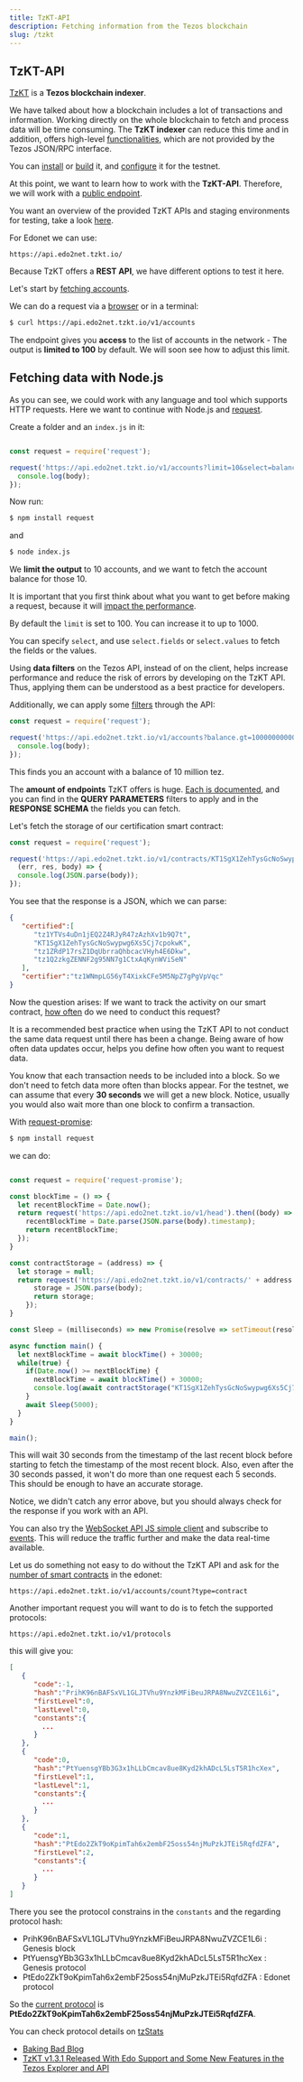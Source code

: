 ```yaml
---
title: TzKT-API
description: Fetching information from the Tezos blockchain
slug: /tzkt
---
```



## TzKT-API

[TzKT](https://github.com/baking-bad/tzkt) is a **Tezos blockchain indexer**.

We have talked about how a blockchain includes a lot of transactions and information. Working directly on the whole blockchain to fetch and process data will be time consuming. The **TzKT indexer** can reduce this time and in addition, offers high-level [functionalities](https://github.com/baking-bad/tzkt#features), which are not provided by the Tezos JSON/RPC interface. 

You can [install](https://github.com/baking-bad/tzkt#installation-docker) or [build](https://github.com/baking-bad/tzkt#installation-from-source) it, and [configure](https://github.com/baking-bad/tzkt#install-tzkt-indexer-and-api-for-testnets) it for the testnet.

At this point, we want to learn how to work with the **TzKT-API**. Therefore, we will work with a [public endpoint](https://api.tzkt.io/#section/Introduction). 

<HighlightBox type="info">

You want an overview of the provided TzKT APIs and staging environments for testing, take a look [here](https://api.tzkt.io/#section/Introduction).

</HighlightBox>

For Edonet we can use:

```
https://api.edo2net.tzkt.io/
```

Because TzKT offers a **REST API**, we have different options to test it here.

Let's start by [fetching accounts](https://api.tzkt.io/#tag/Accounts).

We can do a request via a [browser](https://api.tzkt.io/v1/accounts) or in a terminal:

```bash
$ curl https://api.edo2net.tzkt.io/v1/accounts
```

The endpoint gives you **access** to the list of accounts in the network - The output is **limited to 100** by default. We will soon see how to adjust this limit.

## Fetching data with Node.js

As you can see, we could work with any language and tool which supports HTTP requests. Here we want to continue with Node.js and [request](https://www.npmjs.com/package/request).

Create a folder and an `index.js` in it:

```javascript

const request = require('request');

request('https://api.edo2net.tzkt.io/v1/accounts?limit=10&select=balance', (err, res, body) => {
  console.log(body);
});

```

Now run:

```bash
$ npm install request
```

and

```bash
$ node index.js
```

We **limit the output** to 10 accounts, and we want to fetch the account balance for those 10.

It is important that you first think about what you want to get before making a request, because it will [impact the performance](https://baking-bad.org/blog/2020/08/10/tezos-explorer-api-tzkt-request-only-what-you-need/). 

<HighlightBox type="tip">

By default the `limit` is set to 100. You can increase it to up to 1000.

</HighlightBox>

You can specify `select`, and use `select.fields` or `select.values` to fetch the fields or the values.

<HighlightBox type="tip">

Using **data filters** on the Tezos API, instead of on the client, helps increase performance and reduce the risk of errors by developing on the TzKT API. Thus, applying them can be understood as a best practice for developers.

</HighlightBox>

Additionally, we can apply some [filters](
https://baking-bad.org/blog/2020/09/28/tezos-explorer-api-tzkt-filter-data-on-the-api/) through the API:

```javascript
const request = require('request');

request('https://api.edo2net.tzkt.io/v1/accounts?balance.gt=10000000000000', (err, res, body) => {
  console.log(body);
});
```

This finds you an account with a balance of 10 million tez. 

<HighlightBox type="info">

The **amount of endpoints** TzKT offers is huge. [Each is documented](https://api.tzkt.io/), and you can find in the **QUERY PARAMETERS** filters to apply and in the **RESPONSE SCHEMA** the fields you can fetch.

</HighlightBox>

Let's fetch the storage of our certification smart contract:

```javascript
const request = require('request');

request('https://api.edo2net.tzkt.io/v1/contracts/KT1SgX1ZehTysGcNoSwypwg6Xs5Cj7cpokwK/storage', 
  (err, res, body) => {
  console.log(JSON.parse(body));
});
```

You see that the response is a JSON, which we can parse:

```json
{
   "certified":[
      "tz1YTVs4uDn1jEQ2Z4RJyR47zAzhXv1b9Q7t",
      "KT1SgX1ZehTysGcNoSwypwg6Xs5Cj7cpokwK",
      "tz1ZRdP17rsZ1DqUbrraQhbcacVHyh4E6Dkw",
      "tz1Q2zkgZENNF2g95NN7g1CtxAqKynWViSeN"
   ],
   "certifier":"tz1WNmpLG56yT4XixkCFe5M5NpZ7gPgVpVqc"
}
```

Now the question arises: If we want to track the activity on our smart contract, [how often](https://baking-bad.org/blog/2020/07/29/tezos-explorer-api-tzkt-how-often-to-make-requests/) do we need to conduct this request?

<HighlightBox type="tip">

It is a recommended best practice when using the TzKT API to not conduct the same data request until there has been a change. Being aware of how often data updates occur, helps you define how often you want to request data.

</HighlightBox>

You know that each transaction needs to be included into a block. So we don't need to fetch data more often than blocks appear. For the testnet, we can assume that every **30 seconds** we will get a new block. Notice, usually you would also wait more than one block to confirm a transaction.

With [request-promise](https://github.com/request/request-promise):

```bash
$ npm install request
```

we can do:

```javascript

const request = require('request-promise');

const blockTime = () => {
  let recentBlockTime = Date.now();  
  return request('https://api.edo2net.tzkt.io/v1/head').then((body) => {
    recentBlockTime = Date.parse(JSON.parse(body).timestamp);
    return recentBlockTime;
  });
}

const contractStorage = (address) => {
  let storage = null;
  return request('https://api.edo2net.tzkt.io/v1/contracts/' + address + '/storage').then((body) => {
      storage = JSON.parse(body);
      return storage;
    });
}

const Sleep = (milliseconds) => new Promise(resolve => setTimeout(resolve, milliseconds));

async function main() {
  let nextBlockTime = await blockTime() + 30000;
  while(true) {
    if(Date.now() >= nextBlockTime) {
      nextBlockTime = await blockTime() + 30000;
      console.log(await contractStorage("KT1SgX1ZehTysGcNoSwypwg6Xs5Cj7cpokwK"));
    }
    await Sleep(5000);
  }
}

main();

```

This will wait 30 seconds from the timestamp of the last recent block before starting to fetch the timestamp of the most recent block. Also, even after the 30 seconds passed, it won't do more than one request each 5 seconds. This should be enough to have an accurate storage.

Notice, we didn't catch any error above, but you should always check for the response if you work with an API.

<HighlightBox type="tip">

You can also try the [WebSocket API JS simple client](https://api.tzkt.io/#section/JS-simple-client) and subscribe to [events](https://api.tzkt.io/#tag/TzKT-Events). This will reduce the traffic further and make the data real-time available.

</HighlightBox>

Let us do something not easy to do without the TzKT API and ask for the [number of smart contracts](https://api.tzkt.io/#operation/Accounts_GetCount) in the edonet:

```
https://api.edo2net.tzkt.io/v1/accounts/count?type=contract
```

Another important request you will want to do is to fetch the supported protocols:

```
https://api.edo2net.tzkt.io/v1/protocols
```

this will give you:

```json
[
   {
      "code":-1,
      "hash":"PrihK96nBAFSxVL1GLJTVhu9YnzkMFiBeuJRPA8NwuZVZCE1L6i",
      "firstLevel":0,
      "lastLevel":0,
      "constants":{
        ...
      }
   },
   {
      "code":0,
      "hash":"PtYuensgYBb3G3x1hLLbCmcav8ue8Kyd2khADcL5LsT5R1hcXex",
      "firstLevel":1,
      "lastLevel":1,
      "constants":{
        ...
      }
   },
   {
      "code":1,
      "hash":"PtEdo2ZkT9oKpimTah6x2embF25oss54njMuPzkJTEi5RqfdZFA",
      "firstLevel":2,
      "constants":{
        ...
      }
   }
]
```

There you see the protocol constrains in the `constants` and the regarding protocol hash:

- PrihK96nBAFSxVL1GLJTVhu9YnzkMFiBeuJRPA8NwuZVZCE1L6i : Genesis block
- PtYuensgYBb3G3x1hLLbCmcav8ue8Kyd2khADcL5LsT5R1hcXex : Genesis protocol
- PtEdo2ZkT9oKpimTah6x2embF25oss54njMuPzkJTEi5RqfdZFA : Edonet protocol

So the [current protocol](https://api.edo2net.tzkt.io/v1/protocols/current) is **PtEdo2ZkT9oKpimTah6x2embF25oss54njMuPzkJTEi5RqfdZFA**. 

<HighlightBox type="tip">

You can check protocol details on [tzStats](https://tzstats.com/protocols)

</HighlightBox>

<HighlightBox type="reading">

- [Baking Bad Blog](https://baking-bad.org/blog/tag/TzKT/)
- [TzKT v1.3.1 Released With Edo Support and Some New Features in the Tezos Explorer and API](https://baking-bad.org/blog/2020/12/28/tzkt-v131-released-with-edo-support-and-new-features-in-tezos-explorer-and-api/) 

</HighlightBox>